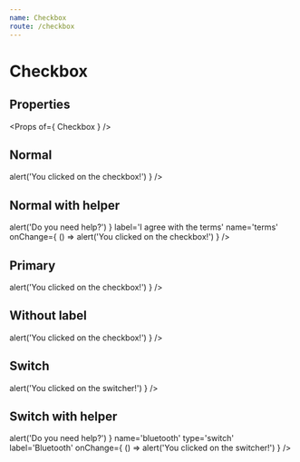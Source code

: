 ```yaml
---
name: Checkbox
route: /checkbox
---
```



# Checkbox

## Properties
<Props of={ Checkbox } />

## Normal
<Playground>
    <Checkbox
        label='I agree with the terms'
        name='terms'
        onChange={ () => alert('You clicked on the checkbox!') }
    />
</Playground>

## Normal with helper
<Playground>
    <Checkbox
        onHelperClick={ () => alert('Do you need help?') }
        label='I agree with the terms'
        name='terms'
        onChange={ () => alert('You clicked on the checkbox!') }
    />
</Playground>

## Primary
<Playground>
    <Checkbox
        label='I agree with the terms'
        name='terms'
        color='primary'
        onChange={ () => alert('You clicked on the checkbox!') }
    />
</Playground>

## Without label
<Playground>
    <Checkbox
        name='terms'
        onChange={ () => alert('You clicked on the checkbox!') }
    />
</Playground>

## Switch
<Playground>
    <Checkbox
        name='bluetooth'
        type='switch'
        label='Bluetooth'
        onChange={ () => alert('You clicked on the switcher!') }
    />
</Playground>

## Switch with helper
<Playground>
    <Checkbox
        onHelperClick={ () => alert('Do you need help?') }
        name='bluetooth'
        type='switch'
        label='Bluetooth'
        onChange={ () => alert('You clicked on the switcher!') }
    />
</Playground>
